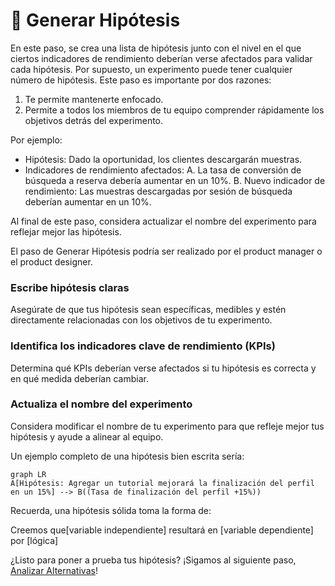 
# 🤔 Generar Hipótesis

En este paso, se crea una lista de hipótesis junto con el nivel en el que ciertos indicadores de rendimiento deberían verse afectados para validar cada hipótesis. Por supuesto, un experimento puede tener cualquier número de hipótesis. Este paso es importante por dos razones:

1. Te permite mantenerte enfocado.
2. Permite a todos los miembros de tu equipo comprender rápidamente los objetivos detrás del experimento.

Por ejemplo:

* Hipótesis: Dado la oportunidad, los clientes descargarán muestras.
* Indicadores de rendimiento afectados:
  A. La tasa de conversión de búsqueda a reserva debería aumentar en un 10%.
  B. Nuevo indicador de rendimiento: Las muestras descargadas por sesión de búsqueda deberían aumentar en un 10%.

<Callout>
Al final de este paso, considera actualizar el nombre del experimento para reflejar mejor las hipótesis.
</Callout>

El paso de Generar Hipótesis podría ser realizado por el product manager o el product designer.

<Steps>

### Escribe hipótesis claras
Asegúrate de que tus hipótesis sean específicas, medibles y estén directamente relacionadas con los objetivos de tu experimento.

### Identifica los indicadores clave de rendimiento (KPIs)
Determina qué KPIs deberían verse afectados si tu hipótesis es correcta y en qué medida deberían cambiar.

### Actualiza el nombre del experimento
Considera modificar el nombre de tu experimento para que refleje mejor tus hipótesis y ayude a alinear al equipo.

</Steps>

Un ejemplo completo de una hipótesis bien escrita sería:

```mermaid
graph LR
A[Hipótesis: Agregar un tutorial mejorará la finalización del perfil en un 15%] --> B((Tasa de finalización del perfil +15%))
```

Recuerda, una hipótesis sólida toma la forma de:

$\text{Creemos que} [\text{variable independiente}] \text{ resultará en } [\text{variable dependiente}] \text{ por } [\text{lógica}]$

¿Listo para poner a prueba tus hipótesis? ¡Sigamos al siguiente paso, [Analizar Alternativas](/flujo-de-trabajo/analizar-alternativas)!